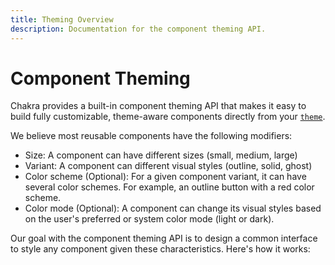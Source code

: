 ```yaml
---
title: Theming Overview
description: Documentation for the component theming API.
---
```


# Component Theming

Chakra provides a built-in component theming API that makes it easy to build
fully customizable, theme-aware components directly from your [`theme`](/theme).

We believe most reusable components have the following modifiers:

- Size: A component can have different sizes (small, medium, large)
- Variant: A component can different visual styles (outline, solid, ghost)
- Color scheme (Optional): For a given component variant, it can have several
  color schemes. For example, an outline button with a red color scheme.
- Color mode (Optional): A component can change its visual styles based on the
  user's preferred or system color mode (light or dark).

Our goal with the component theming API is to design a common interface to style
any component given these characteristics. Here's how it works:
